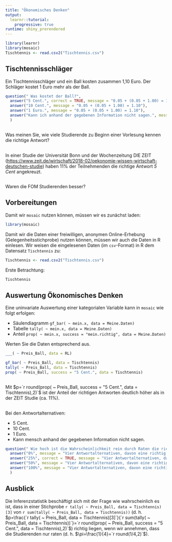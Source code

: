 ```yaml
---
title: "Ökonomisches Denken"
output: 
  learnr::tutorial:
    progressive: true
runtime: shiny_prerendered
---
```


```r
library(learnr)
library(mosaic)
Tischtennis <- read.csv2("Tischtennis.csv")
```

## Tischtennisschläger

Ein Tischtennisschläger und ein Ball kosten zusammen 1,10 Euro.
Der Schläger kostet 1 Euro mehr als der Ball.

```r
question(" Was kostet der Ball?",
  answer("5 Cent.", correct = TRUE, message = "0.05 + (0.05 + 1.00) = 1.10"),
  answer("10 Cent.", message = "0.05 + (0.05 + 1.00) = 1.10"),
  answer("1 Euro.", message = "0.05 + (0.05 + 1.00) = 1.10"),
  answer("Kann ich anhand der gegebenen Information nicht sagen.", message = "0.05 + (0.05 + 1.00) = 1.10")
  )
```


##

Was meinen Sie, wie viele Studierende zu Beginn einer Vorlesung kennen die richtige Antwort?

##

In einer Studie der Universität Bonn und der Wochenzeitung DIE ZEIT ([https://www.zeit.de/wirtschaft/2018-02/oekonomie-wissen-wirtschaft-deutschen-studie](https://www.zeit.de/wirtschaft/2018-02/oekonomie-wissen-wirtschaft-deutschen-studie)) haben $11\%$ der Teilnehmenden die richtige Antwort *5 Cent* angekreuzt.

##

Waren die FOM Studierenden besser?

## Vorbereitungen

Damit wir `mosaic` nutzen können, müssen wir es zunächst laden:

```r
library(mosaic)
```

Damit wir die Daten einer freiwilligen, anonymen Online-Erhebung (Gelegenheitsstichprobe) nutzen können, müssen wir auch die Daten in R einlesen. Wir weisen die eingelesenen Daten (im `csv`-Format) in R dem Datensatz `Tischtennis` zu:

```r
Tischtennis <- read.csv2("Tischtennis.csv")
```

Erste Betrachtung:

```r
Tischtennis
```


## Auswertung Ökonomisches Denken

Eine uninvariate Auswertung einer kategorialen Variable kann in `mosaic` wie folgt erfolgen:

- Säulendiagramm `gf_bar( ~ mein.x, data = Meine.Daten)`
- Tabelle `tally( ~ mein.x, data = Meine.Daten)`
- Anteil `prop( ~ mein.x, success = "mein.richtig", data = Meine.Daten)`

Werten Sie die Daten entsprechend aus.

```r
___( ~ Preis_Ball, data = RL)
```

```r
gf_bar( ~ Preis_Ball, data = Tischtennis)
tally( ~ Preis_Ball, data = Tischtennis)
prop( ~ Preis_Ball, success = "5 Cent.", data = Tischtennis)
```

##

Mit $p=`r round(prop( ~ Preis_Ball, success = "5 Cent.", data = Tischtennis),2)`$ ist der Anteil der richtigen Antworten deutlich höher als in der ZEIT Studie (ca. $11\%$).

##

Bei den Antwortalternativen:

- 5 Cent.
- 10 Cent.
- 1 Euro.
- Kann mensch anhand der gegebenen Information nicht sagen.


```r
question(" Wie hoch ist die Wahrscheinlichkeit rein durch Raten die richtige Antwort zu treffen?",
  answer("0%", message = "Vier Antwortalternativen, davon eine richtig."),
  answer("25%", correct = TRUE, message = "Vier Antwortalternativen, davon eine richtig."),
  answer("50%", message = "Vier Antwortalternativen, davon eine richtig."),
  answer("100%", message = "Vier Antwortalternativen, davon eine richtig.")
  )
```


## Ausblick

Die Inferenzstatistik beschäftigt sich mit der Frage wie wahrscheinlich es ist, dass in einer Stichprobe `r tally( ~ Preis_Ball, data = Tischtennis)[3]` von `r sum(tally( ~ Preis_Ball, data = Tischtennis))` (d. h. $p=\frac{`r tally( ~ Preis_Ball, data = Tischtennis)[3]`}{`r sum(tally( ~ Preis_Ball, data = Tischtennis))`}=`r round(prop( ~ Preis_Ball, success = "5 Cent.", data = Tischtennis),2)`$) richtig liegen, wenn wir annehmen, dass die Studierenden nur raten (d. h. $\pi=\frac{1}{4}=`r round(1/4,2)`$).
